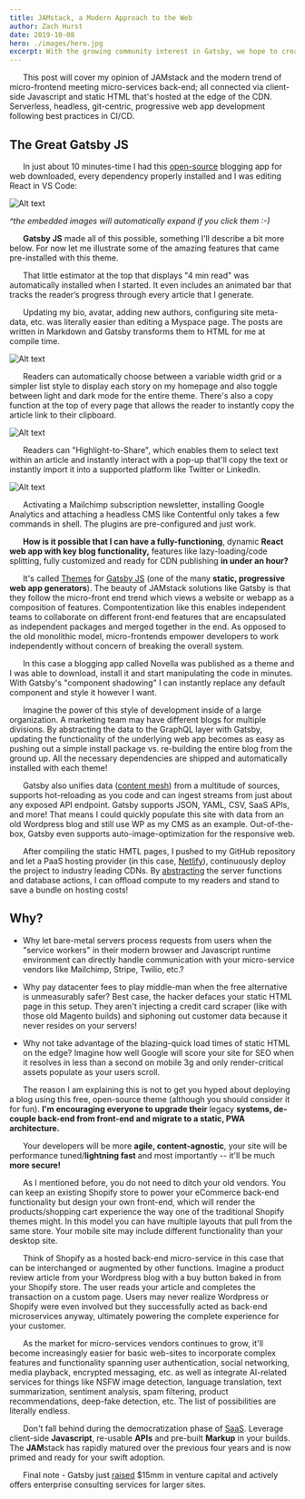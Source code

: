 ```yaml
---
title: JAMstack, a Modern Approach to the Web
author: Zach Hurst
date: 2019-10-08
hero: ./images/hero.jpg
excerpt: With the growing community interest in Gatsby, we hope to create more resources that make it easier for anyone to grasp the power of this incredible tool.
---
```


&nbsp;&nbsp;&nbsp;&nbsp;&nbsp;&nbsp;This post will cover my opinion of JAMstack and the modern trend of micro-frontend meeting micro-services back-end; all connected via client-side Javascript and static HTML that's hosted at the edge of the CDN. Serverless, headless, git-centric, progressive web app development following best practices in CI/CD.

## The Great Gatsby JS 

&nbsp;&nbsp;&nbsp;&nbsp;&nbsp;&nbsp;In just about 10 minutes-time I had this [open-source](https://novela.narative.co) blogging app for web downloaded, every dependency properly installed and I was editing React in VS Code: 

<div className="Image__Medium">
  <img
    src="./images/article-image.jpg"
    title="Editing Novela"
    alt="Alt text"
  />
</div>

*^the embedded images will automatically expand if you click them :-)*

&nbsp;&nbsp;&nbsp;&nbsp;&nbsp;&nbsp;**Gatsby JS** made all of this possible, something I'll describe a bit more below. For now let me illustrate some of the amazing features that came pre-installed with this theme. 

&nbsp;&nbsp;&nbsp;&nbsp;&nbsp;&nbsp;That little estimator at the top that displays "4 min read" was automatically installed when I started. It even includes an animated bar that tracks the reader’s progress through every article that I generate. 

&nbsp;&nbsp;&nbsp;&nbsp;&nbsp;&nbsp;Updating my bio, avatar, adding new authors, configuring site meta-data, etc. was literally easier than editing a Myspace page. The posts are written in Markdown and Gatsby transforms them to HTML for me at compile time. 

<div className="Image__Small">
  <img
    src="./images/edit.jpg"
    title="Editing Novela"
    alt="Alt text"
  />
</div>

&nbsp;&nbsp;&nbsp;&nbsp;&nbsp;&nbsp;Readers can automatically choose between a variable width grid or a simpler list style to display each story on my homepage and also toggle between light and dark mode for the entire theme. There's also a copy function at the top of every page that allows the reader to instantly copy the article link to their clipboard. 

<div className="Image__Small">
  <img
    src="./images/copylink-toggle_light_dark.jpg"
    title="Highlight To Share"
    alt="Alt text"
  />
</div>

&nbsp;&nbsp;&nbsp;&nbsp;&nbsp;&nbsp;Readers can "Highlight-to-Share", which enables them to select text within an article and instantly interact with a pop-up that'll copy the text or instantly import it into a supported platform like Twitter or LinkedIn. 

<div className="Image__Small">
  <img
    src="./images/highlight-to-share.jpg"
    title="Highlight To Share"
    alt="Alt text"
  />
</div>

&nbsp;&nbsp;&nbsp;&nbsp;&nbsp;&nbsp;Activating a Mailchimp subscription newsletter, installing Google Analytics and attaching a headless CMS like Contentful only takes a few commands in shell. The plugins are pre-configured and just work. 

&nbsp;&nbsp;&nbsp;&nbsp;&nbsp;&nbsp;**How is it possible that I can have a fully-functioning**, dynamic **React web app with key blog functionality,** features like lazy-loading/code splitting, fully customized and ready for CDN publishing **in under an hour?** 

&nbsp;&nbsp;&nbsp;&nbsp;&nbsp;&nbsp;It's called [Themes](https://www.gatsbyjs.org/docs/themes/) for [Gatsby JS](https://www.gatsbyjs.org/) (one of the many **static, progressive web app generators**). The beauty of JAMstack solutions like Gatsby is that they follow the micro-front end trend which views a website or webapp as a composition of features. Compontentization like this enables independent teams to collaborate on different front-end features that are encapsulated as independent packages and merged together in the end. As opposed to the old monolithic model, micro-frontends empower developers to work independently without concern of breaking the overall system. 

&nbsp;&nbsp;&nbsp;&nbsp;&nbsp;&nbsp;In this case a blogging app called Novella was published as a theme and I was able to download, install it and start manipulating the code in minutes. With Gatsby's "component shadowing" I can instantly replace any default component and style it however I want. 

&nbsp;&nbsp;&nbsp;&nbsp;&nbsp;&nbsp;Imagine the power of this style of development inside of a large organization. A marketing team may have different blogs for multiple divisions. By abstracting the data to the GraphQL layer with Gatsby, updating the functionality of the underlying web app becomes as easy as pushing out a simple install package vs. re-building the entire blog from the ground up. All the necessary dependencies are shipped and automatically installed with each theme!

&nbsp;&nbsp;&nbsp;&nbsp;&nbsp;&nbsp;Gatsby also unifies data ([content mesh](https://www.gatsbyjs.org/blog/2018-10-04-journey-to-the-content-mesh/)) from a multitude of sources, supports hot-reloading as you code and can ingest streams from just about any exposed API endpoint. Gatsby supports JSON, YAML, CSV, SaaS APIs, and more! That means I could quickly populate this site with data from an old Wordpress blog and still use WP as my CMS as an example. Out-of-the-box, Gatsby even supports auto-image-optimization for the responsive web.

&nbsp;&nbsp;&nbsp;&nbsp;&nbsp;&nbsp;After compiling the static HMTL pages, I pushed to my GitHub repository and let a PaaS hosting provider (in this case, [Netlify](https://www.netlify.com/)), continuously deploy the project to industry leading CDNs. By [abstracting](https://medium.com/memory-leak/the-jamstack-its-pretty-sweet-e0834e4e6bb7) the server functions and database actions, I can offload compute to my readers and stand to save a bundle on hosting costs! 

## Why?

- Why let bare-metal servers process requests from users when the "service workers" in their modern browser and Javascript runtime environment can directly handle communication with your micro-service vendors like Mailchimp, Stripe, Twilio, etc.? 

- Why pay datacenter fees to play middle-man when the free alternative is unmeasurably safer? Best case, the hacker defaces your static HTML page in this setup. They aren't injecting a credit card scraper (like with those old Magento builds) and siphoning out customer data because it never resides on your servers! 

- Why not take advantage of the blazing-quick load times of static HTML on the edge? Imagine how well Google will score your site for SEO when it resolves in less than a second on mobile 3g and only render-critical assets populate as your users scroll.

&nbsp;&nbsp;&nbsp;&nbsp;&nbsp;&nbsp;The reason I am explaining this is not to get you hyped about deploying a blog using this free, open-source theme (although you should consider it for fun). **I'm encouraging everyone to upgrade their** legacy **systems, de-couple back-end from front-end and migrate to a static, PWA architecture.** 

&nbsp;&nbsp;&nbsp;&nbsp;&nbsp;&nbsp;Your developers will be more **agile, content-agnostic**, your site will be performance tuned/**lightning fast** and most importantly --  it'll be much **more secure!**

&nbsp;&nbsp;&nbsp;&nbsp;&nbsp;&nbsp;As I mentioned before, you do not need to ditch your old vendors. You can keep an existing Shopify store to power your eCommerce back-end functionality but design your own front-end, which will render the products/shopping cart experience the way one of the traditional Shopify themes might. In this model you can have multiple layouts that pull from the same store. Your mobile site may include different functionality than your desktop site. 

&nbsp;&nbsp;&nbsp;&nbsp;&nbsp;&nbsp;Think of Shopify as a hosted back-end micro-service in this case that can be interchanged or augmented by other functions. Imagine a product review article from your Wordpress blog with a buy button baked in from your Shopify store. The user reads your article and completes the transaction on a custom page. Users may never realize Wordpress or Shopify were even involved but they successfully acted as back-end microservices anyway, ultimately powering the complete experience for your customer.

&nbsp;&nbsp;&nbsp;&nbsp;&nbsp;&nbsp;As the market for micro-services vendors continues to grow, it'll become increasingly easier for basic web-sites to incorporate complex features and functionality spanning user authentication, social networking, media playback, encrypted messaging, etc. as well as integrate AI-related services for things like NSFW image detection, language translation, text summarization, sentiment analysis, spam filtering, product recommendations, deep-fake detection, etc. The list of possibilities are literally endless.

&nbsp;&nbsp;&nbsp;&nbsp;&nbsp;&nbsp;Don't fall behind during the democratization phase of [SaaS](https://techcrunch.com/2019/09/06/apis-are-the-next-big-saas-wave/). Leverage client-side **Javascript**, re-usable **APIs** and pre-built **Markup** in your builds. The **JAM**stack has rapidly matured over the previous four years and is now primed and ready for your swift adoption.

&nbsp;&nbsp;&nbsp;&nbsp;&nbsp;&nbsp;Final note - Gatsby just [raised](https://venturebeat.com/2019/09/26/gatsby-raises-15-million-for-website-and-web-app-development-tools/) $15mm in venture capital and actively offers enterprise consulting services for larger sites.
